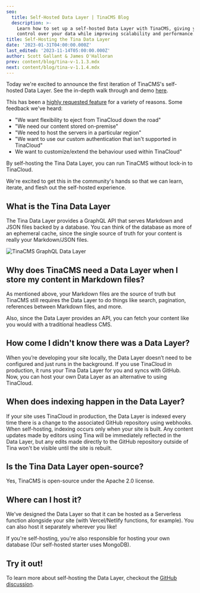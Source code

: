 ```yaml
---
seo:
  title: Self-Hosted Data Layer | TinaCMS Blog
  description: >-
    Learn how to set up a self-hosted Data Layer with TinaCMS, giving you full
    control over your data while improving scalability and performance.
title: Self-Hosting the Tina Data Layer
date: '2023-01-31T04:00:00.000Z'
last_edited: '2023-11-14T05:00:00.000Z'
author: Scott Gallant & James O'Halloran
prev: content/blog/tina-v-1.1.3.mdx
next: content/blog/tina-v-1.1.4.mdx
---
```


Today we're excited to announce the first iteration of TinaCMS's self-hosted Data Layer. See the in-depth walk through and demo [here](https://github.com/tinacms/tinacms/discussions/3589).

This has been a [highly requested feature](https://github.com/tinacms/tinacms/discussions/3096) for a variety of reasons. Some feedback we've heard:

* "We want flexibility to eject from TinaCloud down the road"
* "We need our content stored on-premise"
* "We need to host the servers in a particular region"
* "We want to use our custom authentication that isn't supported in TinaCloud"
* We want to customize/extend the behaviour used within TinaCloud"

By self-hosting the Tina Data Layer, you can run TinaCMS without lock-in to TinaCloud.

We're excited to get this in the community's hands so that we can learn, iterate, and flesh out the self-hosted experience.

## What is the Tina Data Layer

The Tina Data Layer provides a GraphQL API that serves Markdown and JSON files backed by a database. You can think of the database as more of an ephemeral cache, since the single source of truth for your content is really your Markdown/JSON files.

![TinaCMS GraphQL Data Layer](/img/docs/tinacms-data-layer_geyrv8.png "TinaCMS Data Layer")

## Why does TinaCMS need a Data Layer when I store my content in Markdown files?

As mentioned above, your Markdown files are the source of truth but TinaCMS still requires the Data Layer to do things like search, pagination, references between Markdown files, and more.

Also, since the Data Layer provides an API, you can fetch your content like you would with a traditional headless CMS.

## How come I didn't know there was a Data Layer?

When you’re developing your site locally, the Data Layer doesn’t need to be configured and just runs in the background. If you use TinaCloud in production, it runs your Tina Data Layer for you and syncs with GitHub. Now, you can host your own Data Layer as an alternative to using TinaCloud.

## When does indexing happen in the Data Layer?

If your site uses TinaCloud in production, the Data Layer is indexed every time there is a change to the associated GitHub repository using webhooks. When self-hosting, indexing occurs only when your site is built. Any content updates made by editors using Tina will be immediately reflected in the Data Layer, but any edits made directly to the GitHub repository outside of Tina won't be visible until the site is rebuilt.

## Is the Tina Data Layer open-source?

Yes, TinaCMS is open-source under the Apache 2.0 license.

## Where can I host it?

We've designed the Data Layer so that it can be hosted as a Serverless function alongside your site (with Vercel/Netlify functions, for example). You can also host it separately wherever you like!

If you're self-hosting, you're also responsible for hosting your own database (Our self-hosted starter uses MongoDB).

## Try it out!

To learn more about self-hosting the Data Layer, checkout the [GitHub discussion](https://github.com/tinacms/tinacms/discussions/3589).

